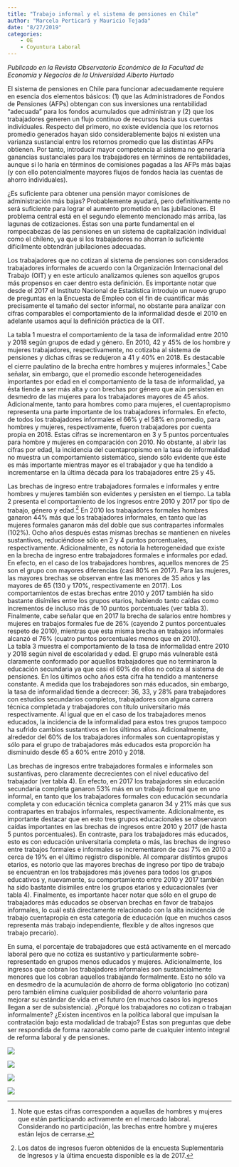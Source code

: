 ```yaml
---
title: "Trabajo informal y el sistema de pensiones en Chile"
author: "Marcela Perticará y Mauricio Tejada"
date: "8/27/2019"
categories:
    - OE
    - Coyuntura Laboral
---
```


*Publicado en la Revista Observatorio Económico de la Facultad de Economía y Negocios de la Universidad Alberto Hurtado*

El sistema de pensiones en Chile para funcionar adecuadamente requiere en esencia dos elementos básicos: (1) que las Administradores de Fondos de Pensiones (AFPs) obtengan con sus inversiones una rentabilidad “adecuada” para los fondos acumulados que administran y (2) que los trabajadores generen un flujo continuo de recursos hacia sus cuentas individuales. Respecto del primero, no existe evidencia que los retornos promedio generados hayan sido considerablemente bajos ni existen una varianza sustancial entre los retornos promedio que las distintas AFPs obtienen. Por tanto, introducir mayor competencia al sistema no generaría ganancias sustanciales para los trabajadores en términos de rentabilidades, aunque si lo haría en términos de comisiones pagadas a las AFPs más bajas (y con ello potencialmente mayores flujos de fondos hacia las cuentas de ahorro individuales).

¿Es suficiente para obtener una pensión mayor comisiones de administración más bajas?  Probablemente ayudará, pero definitivamente no será suficiente para lograr el aumento prometido en las jubilaciones. El problema central está en el segundo elemento mencionado más arriba, las lagunas de cotizaciones. Éstas son una parte fundamental en el rompecabezas de las pensiones en un sistema de capitalización individual como el chileno, ya que si los trabajadores no ahorran lo suficiente difícilmente obtendrán jubilaciones adecuadas. 

Los trabajadores que no cotizan al sistema de pensiones son considerados trabajadores informales de acuerdo con la Organización Internacional del Trabajo (OIT) y en este articulo analizamos quienes son aquellos grupos más propensos en caer dentro esta definición. Es importante notar que desde el 2017 el Instituto Nacional de Estadística introdujo un nuevo grupo de preguntas en la Encuesta de Empleo con el fin de cuantificar más precisamente el tamaño del sector informal, no obstante para analizar con cifras comparables el comportamiento de la informalidad desde el 2010 en adelante usamos aquí la definición práctica de la OIT.

La tabla 1 muestra el comportamiento de la tasa de informalidad entre 2010 y 2018 según grupos de edad y género. En 2010, 42 y 45% de los hombre y mujeres trabajadores, respectivamente, no cotizaba al sistema de pensiones y dichas cifras se redujeron a 41 y 40% en 2018. Es destacable el cierre paulatino de la brecha entre hombres y mujeres informales.[^1]  Cabe señalar, sin embargo, que el promedio esconde heterogeneidades importantes por edad en el comportamiento de la tasa de informalidad, ya ésta tiende a ser más alta y con brechas por género que aún persisten en desmedro de las mujeres para los trabajadores mayores de 45 años. Adicionalmente, tanto para hombres como para mujeres, el cuentapropismo representa una parte importante de los trabajadores informales. En efecto, de todos los trabajadores informales el 66% y el 58% en promedio, para hombres y mujeres, respectivamente, fueron trabajadores por cuenta propia en 2018. Estas cifras se incrementaron en 3 y 5 puntos porcentuales para hombre y mujeres en comparación con 2010. No obstante, al abrir las cifras por edad, la incidencia del cuentapropismo en la tasa de informalidad no muestra un comportamiento sistemático, siendo sólo evidente que éste es más importante mientras mayor es el trabajador y que ha tendido a incrementarse en la última década para los trabajadores entre 25 y 45. 

Las brechas de ingreso entre trabajadores formales e informales y entre hombres y mujeres también son evidentes y persisten en el tiempo. La tabla 2 presenta el comportamiento de los ingresos entre 2010 y 2017 por tipo de trabajo, género y edad.[^2]  En 2010 los trabajadores formales hombres ganaron 44% más que los trabajadores informales, en tanto que las mujeres formales ganaron más del doble que sus contrapartes informales (102%). Ocho años después estas mismas brechas se mantienen en niveles sustantivos, reduciéndose sólo en 2 y 4 puntos porcentuales, respectivamente. Adicionalmente, es notoria la heterogeneidad que existe en la brecha de ingreso entre trabajadores formales e informales por edad. En efecto, en el caso de los trabajadores hombres, aquellos menores de 25 son el grupo con mayores diferencias (casi 80% en 2017).  Para las mujeres, las mayores brechas se observan entre las menores de 35 años y las mayores de 65 (130 y 170%, respectivamente en 2017). Los comportamientos de estas brechas entre 2010 y 2017 también ha sido bastante disímiles entre los grupos etarios, habiendo tanto caídas como incrementos de incluso más de 10 puntos porcentuales (ver tabla 3). Finalmente, cabe señalar que en 2017 la brecha de salarios entre hombres y mujeres en trabajos formales fue de 26% (cayendo 2 puntos porcentuales respeto de 2010), mientras que esta misma brecha en trabajos informales alcanzó el 76% (cuatro puntos porcentuales menos que en 2010).   
La tabla 3 muestra el comportamiento de la tasa de informalidad entre 2010 y 2018 según nivel de escolaridad y edad. El grupo más vulnerable está claramente conformado por aquellos trabajadores que no terminaron la educación secundaria ya que casi el 60% de ellos no cotiza al sistema de pensiones. En los últimos ocho años esta cifra ha tendido a mantenerse constante. A medida que los trabajadores son más educados, sin embargo, la tasa de informalidad tiende a decrecer: 36, 33, y 28% para trabajadores con estudios secundarios completos, trabajadores con alguna carrera técnica completada y trabajadores con título universitario más respectivamente. Al igual que en el caso de los trabajadores menos educados, la incidencia de la informalidad para estos tres grupos tampoco ha sufrido cambios sustantivos en los últimos años. Adicionalmente, alrededor del 60% de los trabajadores informales son cuentapropistas y sólo para el grupo de trabajadores más educados esta proporción ha disminuido desde 65 a 60% entre 2010 y 2018. 

Las brechas de ingresos entre trabajadores formales e informales son sustantivas, pero claramente decrecientes con el nivel educativo del trabajador (ver tabla 4). En efecto, en 2017 los trabajadores sin educación secundaria completa ganaron 53% más en un trabajo formal que en uno informal, en tanto que los trabajadores formales con educación secundaria completa y con educación técnica completa ganaron 34 y 21% más que sus contrapartes en trabajos informales, respectivamente. Adicionalmente, es importante destacar que en esto tres grupos educacionales se observaron caídas importantes en las brechas de ingresos entre 2010 y 2017 (de hasta 5 puntos porcentuales). En contraste, para los trabajadores más educados, esto es con educación universitaria completa o más, las brechas de ingreso entre trabajos formales e informales se incrementaron de casi 7% en 2010 a cerca de 19% en el último registro disponible. Al comparar distintos grupos etarios, es notorio que las mayores brechas de ingreso por tipo de trabajo se encuentran en los trabajadores más jóvenes para todos los grupos educativos y, nuevamente, su comportamiento entre 2010 y 2017 también ha sido bastante disímiles entre los grupos etarios y educacionales (ver tabla 4). Finalmente, es importante hacer notar que sólo en el grupo de trabajadores más educados se observan brechas en favor de trabajos informales, lo cuál está directamente relacionado con la alta incidencia de trabajo cuentapropia en esta categoría de educación (que en muchos casos representa más trabajo independiente, flexible y de altos ingresos que trabajo precario).

En suma, el porcentaje de trabajadores que está activamente en el mercado laboral pero que no cotiza es sustantivo y particularmente sobre-representado en grupos menos educados y mujeres. Adicionalmente, los ingresos que cobran los trabajadores informales son sustancialmente menores que los cobran aquellos trabajando formalmente. Esto no sólo va en desmedro de la acumulación de ahorro de forma obligatorio (no cotizan) pero también elimina cualquier posibilidad de ahorro voluntario para mejorar su estándar de vida en el futuro (en muchos casos los ingresos llegan a ser de subsistencia). ¿Porqué los trabajadores no cotizan o trabajan informalmente? ¿Existen incentivos en la política laboral que impulsan la contratación bajo esta modalidad de trabajo? Estas son preguntas que debe ser respondida de forma razonable como parte de cualquier intento integral de reforma laboral y de pensiones. 

[^1]: Note que estas cifras corresponden a aquellas de hombres y mujeres que están participando activamente en el mercado laboral. Considerando no participación, las brechas entre hombre y mujeres están lejos de cerrarse.

[^2]: Los datos de ingresos fueron obtenidos de la encuesta Suplementaria de Ingresos y la última encuesta disponible es la de 2017.

![](/images_posts/informalidad_pensiones_fig1.png)

![](/images_posts/informalidad_pensiones_fig2.png)

![](/images_posts/informalidad_pensiones_fig3.png)

![](/images_posts/informalidad_pensiones_fig4.png)

